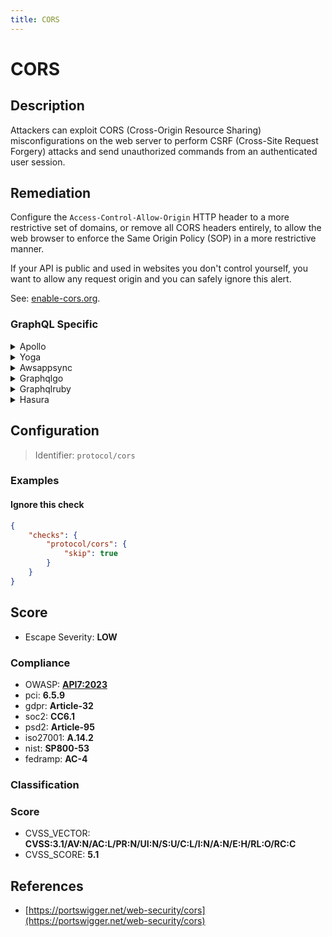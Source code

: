 ```yaml
---
title: CORS
---
```


# CORS

## Description

Attackers can exploit CORS (Cross-Origin Resource Sharing) misconfigurations on the web server to perform CSRF (Cross-Site Request Forgery) attacks and send unauthorized commands from an authenticated user session.


## Remediation

Configure the `Access-Control-Allow-Origin` HTTP header to a more restrictive set of domains, or remove all CORS headers entirely, to allow the web browser to enforce the Same Origin Policy (SOP) in a more restrictive manner.

If your API is public and used in websites you don't control yourself, you want to allow any request origin and you can safely ignore this alert.

See: [enable-cors.org](https://enable-cors.org/index.html).



### GraphQL Specific

<details>
    <summary>Apollo</summary>

Configure the 'Access-Control-Allow-Origin' HTTP header to a more restrictive set of domains, or remove all CORS headers entirely, to allow the web browser to enforce the Same Origin Policy (SOP) in a more restrictive manner.For instance, with `apollo-server-express`, you can restrain request origin to only a few whitelisted domains:

</details>

<details>
    <summary>Yoga</summary>

Ensure that the CORS configuration for Yoga server is set to allow requests only from trusted origins. Use the CORS middleware to define the allowed origins.

</details>

<details>
    <summary>Awsappsync</summary>

Add CORS headers with the API Gateway.Put your AppSync API behind an API Gateway and configure it to act as a proxy to your AppSync endpoint (e.g., using the HTTP Proxy feature).To learn how to do so, see [AWS's API Gateway documentation](https://docs.aws.amazon.com/apigateway/latest/developerguide/welcome.html). You can then manually enable CORS for each resource (only for one if you created the gateway for a single AppSync endpoint):API Gateway console > {your api gateway} > Resources > {your created resource} > Actions : Enable CORS

</details>

<details>
    <summary>Graphqlgo</summary>

For GraphQL servers using Go, configure the CORS middleware to restrict the 'Access-Control-Allow-Origin' header to trusted domains.

</details>

<details>
    <summary>Graphqlruby</summary>

In Ruby on Rails with GraphQL, set up CORS in the application configuration to only allow trusted domains.

</details>

<details>
    <summary>Hasura</summary>

Configure Hasura's CORS policy to restrict the 'Access-Control-Allow-Origin' header to trusted domains via the environment variables or the console settings.

</details>

## Configuration

> Identifier: `protocol/cors`



### Examples



#### Ignore this check

```json
{
    "checks": {
        "protocol/cors": {
            "skip": true
        }
    }
}
```




## Score

- Escape Severity: **<span className="low-severity">LOW</span>**

### Compliance

- OWASP: **[API7:2023](https://github.com/OWASP/API-Security/blob/master/editions/2023/en/0xa7-server-side-request-forgery.md)**
- pci: **6.5.9**
- gdpr: **Article-32**
- soc2: **CC6.1**
- psd2: **Article-95**
- iso27001: **A.14.2**
- nist: **SP800-53**
- fedramp: **AC-4**

### Classification






### Score

- CVSS_VECTOR: **CVSS:3.1/AV:N/AC:L/PR:N/UI:N/S:U/C:L/I:N/A:N/E:H/RL:O/RC:C**
- CVSS_SCORE: **5.1**

## References

- [https://portswigger.net/web-security/cors](https://portswigger.net/web-security/cors)
  
